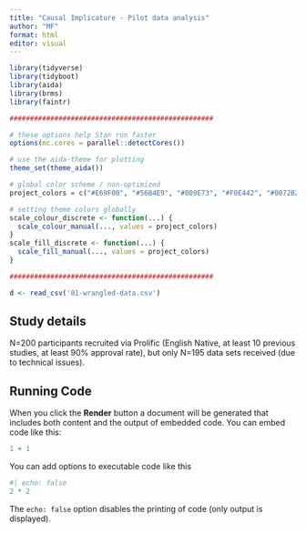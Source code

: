 ```yaml
---
title: "Causal Implicature - Pilot data analysis"
author: "MF"
format: html
editor: visual
---
```


```r
library(tidyverse)
library(tidyboot)
library(aida)
library(brms)
library(faintr)

##################################################

# these options help Stan run faster
options(mc.cores = parallel::detectCores())

# use the aida-theme for plotting
theme_set(theme_aida())

# global color scheme / non-optimized
project_colors = c("#E69F00", "#56B4E9", "#009E73", "#F0E442", "#0072B2", "#D55E00", "#CC79A7", "#000000")

# setting theme colors globally
scale_colour_discrete <- function(...) {
  scale_colour_manual(..., values = project_colors)
}
scale_fill_discrete <- function(...) {
  scale_fill_manual(..., values = project_colors)
} 

##################################################

d <- read_csv('01-wrangled-data.csv')
```

## Study details

N=200 participants recruited via Prolific (English Native, at least 10 previous studies, at least 90% approval rate), but only N=195 data sets received (due to technical issues).

## Running Code

When you click the **Render** button a document will be generated that includes both content and the output of embedded code. You can embed code like this:

```r
1 + 1
```

You can add options to executable code like this

```r
#| echo: false
2 * 2
```

The `echo: false` option disables the printing of code (only output is displayed).
